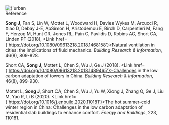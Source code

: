 <Title>Urban Fluid Mechanics</Title>

<Section>
  <Image
    src={
      'https://sjyurbanlab.github.io/website-assets/research-theme/urban-fluid-mechanics/urban-fluid-mechanics.png'
    }
    alt={'urban fluid mechanics'}
    size={'medium'}
    center
  />
</Section>

<Section>
<SubTitle>Reference</SubTitle>

**Song J**, Fan S, Lin W, Mottet L, Woodward H, Davies Wykes M, Arcucci R, Xiao D, Debay J-E, ApSimon H, Aristodemou E, Birch D, Carpentieri M, Fang F, Herzog M, Hunt GR, Jones RL, Pain C, Pavlidis D, Robins AG, Short CA, Linden PF (2018), <Link href={'https://doi.org/10.1080/09613218.2018.1468158'}>Natural ventilation in cities: the implications of fluid mechanics. _Building Research & Information_, 46(8), 809-828.</Link>

Short CA, **Song J**, Mottet L, Chen S, Wu J, Ge J (2018). <Link href={'https://doi.org/10.1080/09613218.2018.1489465'}>Challenges in the low carbon adaptation of towers in China. _Building Research & Information_, 46(8), 899-930.</Link>

Mottet L, **Song J**, Short CA, Chen S, Wu J, Yu W, Xiong J, Zhang Q, Ge J, Liu M, Yao R, Li B (2020). <Link href={'https://doi.org/10.1016/j.enbuild.2020.110181'}>The hot summer-cold winter region in China: Challenges in the low carbon adaptation of residential slab buildings to enhance comfort. _Energy and Buildings_, 223, 110181.</Link>

</Section>
